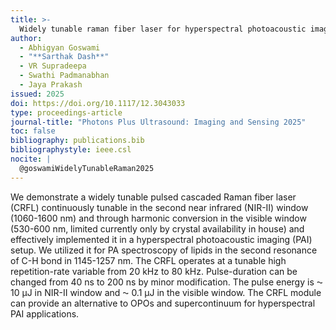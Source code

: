 ```yaml
---
title: >-
  Widely tunable raman fiber laser for hyperspectral photoacoustic imaging
author:
  - Abhigyan Goswami
  - "**Sarthak Dash**"
  - VR Supradeepa
  - Swathi Padmanabhan
  - Jaya Prakash
issued: 2025
doi: https://doi.org/10.1117/12.3043033
type: proceedings-article
journal-title: "Photons Plus Ultrasound: Imaging and Sensing 2025"
toc: false
bibliography: publications.bib
bibliographystyle: ieee.csl
nocite: |
  @goswamiWidelyTunableRaman2025
---
```


:::{.callout-tip collapse="true" title="Citation" icon="false"}
::: {#refs}
:::
:::

:::{.callout-note collapse="false" title="Abstract"}
We demonstrate a widely tunable pulsed cascaded Raman fiber laser (CRFL) continuously tunable in the second near infrared (NIR-II) window (1060-1600 nm) and through harmonic conversion in the visible window (530-600 nm, limited currently only by crystal availability in house) and effectively implemented it in a hyperspectral photoacoustic imaging (PAI) setup. We utilized it for PA spectroscopy of lipids in the second resonance of C-H bond in 1145-1257 nm. The CRFL operates at a tunable high repetition-rate variable from 20 kHz to 80 kHz. Pulse-duration can be changed from 40 ns to 200 ns by minor modification. The pulse energy is ⁓ 10 μJ in NIR-II window and ⁓ 0.1 μJ in the visible window. The CRFL module can provide an alternative to OPOs and supercontinuum for hyperspectral PAI applications.
:::
